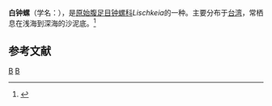 {{Speciesbox
| taxon = Lischkeia alwinae
| binomial_authority = (Lischke, 1871)
}}
'''白钟螺'''（学名：''{{lang|la|Lischkeia alwinae}}''），是[[原始腹足目|原始腹足目]][[钟螺科|钟螺科]]''Lischkeia''的一种。主要分布于[[台湾|台湾]]，常栖息在浅海到深海的沙泥底。<ref>{{cite web|url=http://shell.sinica.edu.tw/chinese/shellbase_detail.php?science_no=96|title=国际贝库：白钟螺|publisher=台湾贝类资料库|accessdate=2009-08-11|archive-date=2016-03-04|archive-url=https://web.archive.org/web/20160304130135/http://shell.sinica.edu.tw/chinese/shellbase_detail.php?science_no=96|dead-url=no}}</ref>

== 参考文献 ==
{{reflist}}
{{Taxonbar|from=Q6558688}}

[[Category:钟螺科|B]]
[[Category:_1871年描述的动物|B]]
